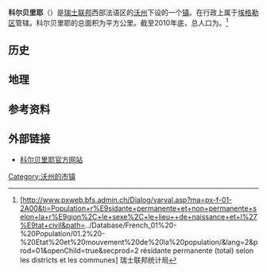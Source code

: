 {{瑞士市镇信息框
 | 市镇名称= 科尔贝里耶
 | 原文名称             = {{lang|fr|Corbeyrier}}
 | 图片                = 
 | 纹章 = Blason commune CH Corbeyrier (Vaud).svg
 | 语言                   = [[法语|法语]]
 | 所属州               = 沃州
 | iso-code-region = 
 | 所属区               = [[埃格勒区|埃格勒区]]
 | lat_d=46|lat_m=21|lat_NS=N|long_d=6|long_m=58|long_EW=E
 | 邮政编码        = 1856
 | 市镇代码        = 5404
 | 面积                 = {{smn|21.99|5|100}}
 | 平均海拔        =  929
 | 人口               = {{smn|389|6}}
 | 主页  = www.corbeyrier.ch
 | 市镇长           = Louisette Guillod
 | 相邻市镇             = 
 | 友好城市             = 
|地图文件             = Karte Gemeinde Corbeyrier 2008.png
|}}
'''科尔贝里耶'''（{{lang-fr|Corbeyrier}}）是[[瑞士联邦|瑞士联邦]]西部法语区的[[沃州|沃州]]下设的一个[[瑞士市镇|镇]]。在行政上属于[[埃格勒区|埃格勒区]]管辖。科尔贝里耶的总面积为{{smn|21.99|5|100}}平方公里。截至2010年底，总人口为{{smn|389|6}}。<ref>{{fr}}[http://www.pxweb.bfs.admin.ch/Dialog/varval.asp?ma=px-f-01-2A00&ti=Population+r%E9sidante+permanente+et+non+permanente+selon+la+r%E9gion%2C+le+sexe%2C+le+lieu++de+naissance+et+l%27%E9tat+civil&path=../Database/French_01%20-%20Population/01.2%20-%20Etat%20et%20mouvement%20de%20la%20population/&lang=2&prod=01&openChild=true&secprod=2 résidante permanente (total) selon les districts et les communes] {{Wayback|url=http://www.pxweb.bfs.admin.ch/Dialog/varval.asp?ma=px-f-01-2A00&ti=Population+r%E9sidante+permanente+et+non+permanente+selon+la+r%E9gion%2C+le+sexe%2C+le+lieu++de+naissance+et+l%27%E9tat+civil&path=..%2FDatabase%2FFrench_01%20-%20Population%2F01.2%20-%20Etat%20et%20mouvement%20de%20la%20population%2F&lang=2&prod=01&openChild=true&secprod=2 |date=20150102165023 }} 瑞士联邦统计局</ref>

==历史==

==地理==

==参考资料==
{{reflist}}

==外部链接==
*{{fr}}[http://www.corbeyrier.ch 科尔贝里耶官方网站] {{Wayback|url=http://www.corbeyrier.ch/ |date=20210210215250 }}

{{DEFAULTSORT:Corbeyrier}}
{{沃州埃格勒区行政区划}}
[[Category:沃州的市镇|Category:沃州的市镇]]